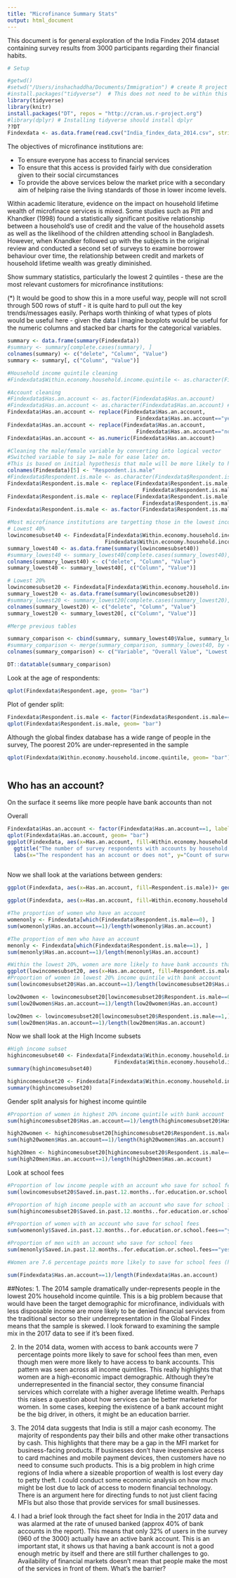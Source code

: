 ```yaml
---
title: "Microfinance Summary Stats"
output: html_document
---
```


This document is for general exploration of the India Findex 2014 dataset containing survey results from 3000 participants regarding their financial habits.

```r

# Setup

#getwd()
#setwd("/Users/inshachaddha/Documents/Immigration") # create R project file in the git directory and this will set your working directory
#install.packages("tidyverse")  # This does not need to be within this file
library(tidyverse)
library(knitr)
install.packages("DT", repos = "http://cran.us.r-project.org")
#library(dplyr) # Installing tidyverse should install dplyr
??DT
Findexdata <- as.data.frame(read.csv("India_findex_data_2014.csv", stringsAsFactors = FALSE)) # stop columns being read as factors
```

The objectives of microfinance institutions are:

* To ensure everyone has access to financial services
* To ensure that this access is provided fairly with due consideration given to their social circumstances
* To provide the above services below the market price with a secondary aim of helping raise the living standards of those in lower income levels.

Within academic literature, evidence on the impact on household lifetime wealth of microfinace services is mixed. Some studies such as Pitt and Khandker (1998) found a statistically significant positive relationship between a household's use of credit and the value of the household assets as well as the likelihood of the children attending school in Bangladesh. However, when Knandker followed up with the subjects in the original review and conducted a second set of surveys to examine borrower behaviour over time, the relationship between credit and markets of household lifetime wealth was greatly diminished. 


Show summary statistics, particularly the lowest 2 quintiles - these are the most relevant customers for microfinance institutions:

(*) It would be good to show this in a more useful way, people will not scroll through 500 rows of stuff - it is quite hard to pull out the key trends/messages easily. Perhaps worth thinking of what types of plots would be useful here - given the data I imagine boxplots would be useful for the numeric columns and stacked bar charts for the categorical variables.

```r
summary <- data.frame(summary(Findexdata))
#summary <- summary[complete.cases(summary), ]
colnames(summary) <- c("delete", "Column", "Value")
summary <- summary[, c("Column", "Value")]

#Household income quintile cleaning
#Findexdata$Within.economy.household.income.quintile <- as.character(Findexdata$Within.economy.household.income.quintile) # no longer needed

#Account cleaning
#Findexdata$Has.an.account <- as.factor(Findexdata$Has.an.account)
#Findexdata$Has.an.account <- as.character(Findexdata$Has.an.account) #no longer needed
Findexdata$Has.an.account <- replace(Findexdata$Has.an.account, 
                                         Findexdata$Has.an.account=="yes", "1")
Findexdata$Has.an.account <- replace(Findexdata$Has.an.account, 
                                         Findexdata$Has.an.account=="no", "0")
Findexdata$Has.an.account <- as.numeric(Findexdata$Has.an.account)

#Cleaning the male/female variable by converting into logical vector 
#Switched variable to say 1= male for ease later on. 
#This is based on initial hypothesis that male will be more likely to have financial access in developing countries.
colnames(Findexdata)[5] <- "Respondent.is.male"
#Findexdata$Respondent.is.male <- as.character(Findexdata$Respondent.is.male)
Findexdata$Respondent.is.male <- replace(Findexdata$Respondent.is.male, 
                                           Findexdata$Respondent.is.male=="1 male", "1")
Findexdata$Respondent.is.male <- replace(Findexdata$Respondent.is.male, 
                                           Findexdata$Respondent.is.male=="2 female", "0")
Findexdata$Respondent.is.male <- as.factor(Findexdata$Respondent.is.male)

#Most microfinance institutions are targetting those in the lowest income quintiles
# Lowest 40%
lowincomesubset40 <- Findexdata[Findexdata$Within.economy.household.income.quintile == "2 second 20%" | 
                               Findexdata$Within.economy.household.income.quintile == "1 poorest 20%",] 
summary_lowest40 <- as.data.frame(summary(lowincomesubset40))
#summary_lowest40 <- summary_lowest40[complete.cases(summary_lowest40), ]
colnames(summary_lowest40) <- c("delete", "Column", "Value")
summary_lowest40 <- summary_lowest40[, c("Column", "Value")]

# Lowest 20%
lowincomesubset20 <- Findexdata[Findexdata$Within.economy.household.income.quintile == "2 second 20%",] 
summary_lowest20 <- as.data.frame(summary(lowincomesubset20))
#summary_lowest20 <- summary_lowest20[complete.cases(summary_lowest20), ]
colnames(summary_lowest20) <- c("delete", "Column", "Value")
summary_lowest20 <- summary_lowest20[, c("Column", "Value")]

#Merge previous tables

summary_comparison <- cbind(summary, summary_lowest40$Value, summary_lowest20$Value)
#summary_comparison <- merge(summary_comparison, summary_lowest40, by = "Column")
colnames(summary_comparison) <- c("Variable", "Overall Value", "Lowest 2 QuartilesValue", "Lowest Quartile Value")

DT::datatable(summary_comparison) 


```

Look at the age of respondents:
```r
qplot(Findexdata$Respondent.age, geom= "bar")
```
Plot of gender split:
```r
Findexdata$Respondent.is.male <- factor(Findexdata$Respondent.is.male==1, labels=c("No", "Yes"))
qplot(Findexdata$Respondent.is.male, geom= "bar")
```

Although the global findex database has a wide range of people in the survey,
The poorest 20% are under-represented in the sample

```r

qplot(Findexdata$Within.economy.household.income.quintile, geom= "bar")



```

## Who has an account?
On the surface it seems like more people have bank accounts than not

Overall 
```r
Findexdata$Has.an.account <- factor(Findexdata$Has.an.account==1, labels=c("No", "Yes"))
qplot(Findexdata$Has.an.account, geom= "bar")
ggplot(Findexdata, aes(x=Has.an.account, fill=Within.economy.household.income.quintile))+ geom_bar(position="dodge") +
  ggtitle("The number of survey respondents with accounts by household income quintile in 2014.") +
  labs(x="The respondent has an account or does not", y="Count of survey respondents")
  

```


Now we shall look at the variations between genders:

```r
ggplot(Findexdata, aes(x=Has.an.account, fill=Respondent.is.male))+ geom_bar(position="dodge")

ggplot(Findexdata, aes(x=Has.an.account, fill=Within.economy.household.income.quintile))+ geom_bar(position="dodge") + facet_grid(. ~ Respondent.is.male)

#The proportion of women who have an account
womenonly <- Findexdata[which(Findexdata$Respondent.is.male==0), ]
sum(womenonly$Has.an.account==1)/length(womenonly$Has.an.account)

#The proportion of men who have an account
menonly <- Findexdata[which(Findexdata$Respondent.is.male==1), ]
sum(menonly$Has.an.account==1)/length(menonly$Has.an.account)

#Within the lowest 20%, women are more likely to have bank accounts than men
ggplot(lowincomesubset20, aes(x=Has.an.account, fill=Respondent.is.male))+ geom_bar(position="dodge") 
#Proportion of women in lowest 20% income quintile with bank account
sum(lowincomesubset20$Has.an.account==1)/length(lowincomesubset20$Has.an.account)

low20women <- lowincomesubset20[lowincomesubset20$Respondent.is.male==0,][,]
sum(low20women$Has.an.account==1)/length(low20women$Has.an.account)

low20men <- lowincomesubset20[lowincomesubset20$Respondent.is.male==1,][,]
sum(low20men$Has.an.account==1)/length(low20men$Has.an.account)
```

Now we shall look at the High Income subsets

```r
#High income subset
highincomesubset40 <- Findexdata[Findexdata$Within.economy.household.income.quintile == "5 richest 20%" | 
                                  Findexdata$Within.economy.household.income.quintile == "4 fourth 20%",] 
summary(highincomesubset40)

highincomesubset20 <- Findexdata[Findexdata$Within.economy.household.income.quintile == "5 richest 20%",] 
summary(highincomesubset20)
```

Gender split analysis for highest income quintile

```r
#Proportion of women in highest 20% income quintile with bank account
sum(highincomesubset20$Has.an.account==1)/length(highincomesubset20$Has.an.account)

high20women <- highincomesubset20[highincomesubset20$Respondent.is.male==0,][,]
sum(high20women$Has.an.account==1)/length(high20women$Has.an.account)

high20men <- highincomesubset20[highincomesubset20$Respondent.is.male==1,][,]
sum(high20men$Has.an.account==1)/length(high20men$Has.an.account)
```

Look at school fees

```r
#Proportion of low income people with an account who save for school fees
sum(lowincomesubset20$Saved.in.past.12.months..for.education.or.school.fees=="yes")/sum(lowincomesubset20$Has.an.account== 1)

#Proportion of high income people with an account who save for school fees
sum(highincomesubset20$Saved.in.past.12.months..for.education.or.school.fees=="yes")/sum(highincomesubset20$Has.an.account== 1)

#Proportion of women with an account who save for school fees
sum(womenonly$Saved.in.past.12.months..for.education.or.school.fees=="yes")/sum(womenonly$Has.an.account== 1)

#Proportion of men with an account who save for school fees
sum(menonly$Saved.in.past.12.months..for.education.or.school.fees=="yes")/sum(menonly$Has.an.account== 1)

#Women are 7.6 percentage points more likely to save for school fees (human capital investment) than men

sum(Findexdata$Has.an.account==1)/length(Findexdata$Has.an.account)
```

##Notes:
1. The 2014 sample dramatically under-represents people in the lowest 20% household income quintile. This is a big problem because that would have been the target demographic for microfinance, individuals with less disposable income are more likely to be denied financial services from the traditional sector so their underrepresentation in the Global Findex means that the sample is skewed. I look forward to examining the sample mix in the 2017 data to see if it's been fixed.

2. In the 2014 data, women with access to bank accounts were 7 percentage points more likely to save for school fees than men, even though men were more likely to have access to bank accounts. This pattern was seen across all income quintiles. This really highlights that women are a high-economic impact demographic. Although they're underrepresented in the financial sector, they consume financial services which correlate with a higher average lifetime wealth. Perhaps this raises a question about how services can be better marketed for women. In some cases, keeping the existence of a bank account might be the big driver, in others, it might be an education barrier.

3. The 2014 data suggests that India is still a major cash economy. The majority of respondents pay their bills and other make other transactions by cash. This highlights that there may be a gap in the MFI market for business-facing products. If businesses don't have inexpensive access to card machines and mobile payment devices, then customers have no need to consume such products. This is a big problem in high crime regions of India where a sizeable proportion of wealth is lost every day to petty theft. I could conduct some economic analysis on how much might be lost due to lack of access to modern financial technology. There is an argument here for directing funds to not just client facing MFIs but also those that provide services for small businesses.

4. I had a brief look through the fact sheet for India in the 2017 data and was alarmed at the rate of unused banked (approx 40% of bank accounts in the report). This means that only 32% of users in the survey (960 of the 3000) actually have an active bank account. This is an important stat, it shows us that having a bank account is not a good enough metric by itself and there are still further challenges to go. Availability of financial markets doesn't mean that people make the most of the services in front of them. What's the barrier?
          
